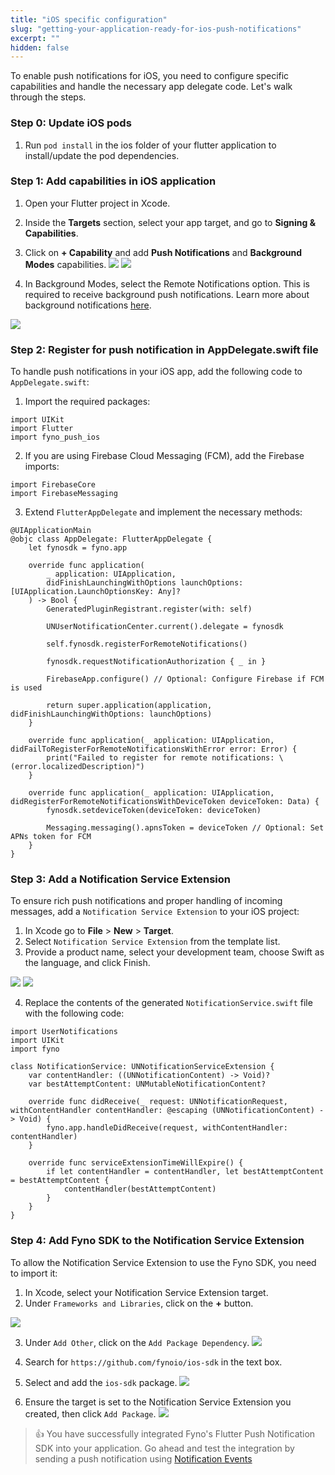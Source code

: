 ```yaml
---
title: "iOS specific configuration"
slug: "getting-your-application-ready-for-ios-push-notifications"
excerpt: ""
hidden: false
---
```


To enable push notifications for iOS, you need to configure specific capabilities and handle the necessary app delegate code. Let's walk through the steps.

### Step 0: Update iOS pods

1. Run `pod install` in the ios folder of your flutter application to install/update the pod dependencies.

### Step 1: Add capabilities in iOS application

1. Open your Flutter project in Xcode.
2. Inside the **Targets** section, select your app target, and go to **Signing & Capabilities**.
3. Click on **+ Capability** and add **Push Notifications** and **Background Modes** capabilities.
   ![](/images/push_flutter_1.jpeg)
   ![](/images/push_flutter_2.jpeg)

4. In Background Modes, select the Remote Notifications option. This is required to receive background push notifications. Learn more about background notifications [here](https://developer.apple.com/documentation/usernotifications/setting_up_a_remote_notification_server/pushing_background_updates_to_your_app).

![](/images/push_flutter_3.png)

### Step 2: Register for push notification in AppDelegate.swift file

To handle push notifications in your iOS app, add the following code to `AppDelegate.swift`:

1. Import the required packages:

```Text swift
import UIKit
import Flutter
import fyno_push_ios
```

2. If you are using Firebase Cloud Messaging (FCM), add the Firebase imports:

```Text swift
import FirebaseCore
import FirebaseMessaging
```

3. Extend `FlutterAppDelegate` and implement the necessary methods:

```Text swift
@UIApplicationMain
@objc class AppDelegate: FlutterAppDelegate {
    let fynosdk = fyno.app

    override func application(
        _ application: UIApplication,
        didFinishLaunchingWithOptions launchOptions: [UIApplication.LaunchOptionsKey: Any]?
    ) -> Bool {
        GeneratedPluginRegistrant.register(with: self)

        UNUserNotificationCenter.current().delegate = fynosdk

        self.fynosdk.registerForRemoteNotifications()

        fynosdk.requestNotificationAuthorization { _ in }

        FirebaseApp.configure() // Optional: Configure Firebase if FCM is used

        return super.application(application, didFinishLaunchingWithOptions: launchOptions)
    }

    override func application(_ application: UIApplication, didFailToRegisterForRemoteNotificationsWithError error: Error) {
        print("Failed to register for remote notifications: \(error.localizedDescription)")
    }

    override func application(_ application: UIApplication, didRegisterForRemoteNotificationsWithDeviceToken deviceToken: Data) {
        fynosdk.setdeviceToken(deviceToken: deviceToken)

      	Messaging.messaging().apnsToken = deviceToken // Optional: Set APNs token for FCM
    }
}
```

### Step 3: Add a Notification Service Extension

To ensure rich push notifications and proper handling of incoming messages, add a `Notification Service Extension` to your iOS project:

1. In Xcode go to **File** > **New** > **Target**.
2. Select `Notification Service Extension` from the template list.
3. Provide a product name, select your development team, choose Swift as the language, and click Finish.

![](/images/push_flutter_4.png)
![](/images/push_flutter_5.png)

4. Replace the contents of the generated `NotificationService.swift` file with the following code:

```Text NotificationService.swift
import UserNotifications
import UIKit
import fyno

class NotificationService: UNNotificationServiceExtension {
    var contentHandler: ((UNNotificationContent) -> Void)?
    var bestAttemptContent: UNMutableNotificationContent?

    override func didReceive(_ request: UNNotificationRequest, withContentHandler contentHandler: @escaping (UNNotificationContent) -> Void) {
        fyno.app.handleDidReceive(request, withContentHandler: contentHandler)
    }

    override func serviceExtensionTimeWillExpire() {
        if let contentHandler = contentHandler, let bestAttemptContent = bestAttemptContent {
            contentHandler(bestAttemptContent)
        }
    }
}
```

### Step 4: Add Fyno SDK to the Notification Service Extension

To allow the Notification Service Extension to use the Fyno SDK, you need to import it:

1. In Xcode, select your Notification Service Extension target.
2. Under `Frameworks and Libraries`, click on the **+** button.

![](/images/push_flutter_6.png)

3. Under `Add Other`, click on the `Add Package Dependency`.
   ![](/images/push_flutter_7.png)

4. Search for `https://github.com/fynoio/ios-sdk` in the text box.
5. Select and add the `ios-sdk` package.
   ![](/images/push_flutter_8.png)

6. Ensure the target is set to the Notification Service Extension you created, then click `Add Package`.
   ![](/images/push_flutter_9.png)

> 👍 You have successfully integrated Fyno's Flutter Push Notification SDK into your application. Go ahead and test the integration by sending a push notification using [Notification Events](./events-overview)
